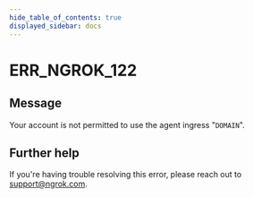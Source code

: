 ```yaml
---
hide_table_of_contents: true
displayed_sidebar: docs
---
```



# ERR_NGROK_122

## Message

Your account is not permitted to use the agent ingress "`DOMAIN`".

<ErrorDetails error="err_ngrok_122" />

## Further help

If you're having trouble resolving this error, please reach out to [support@ngrok.com](mailto:support@ngrok.com?subject=Help%20with%20ERR_NGROK_122).
